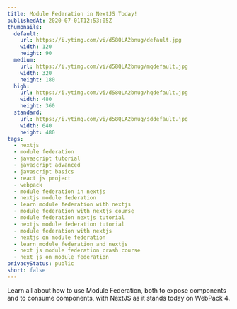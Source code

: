 ```yaml
---
title: Module Federation in NextJS Today!
publishedAt: 2020-07-01T12:53:05Z
thumbnails:
  default:
    url: https://i.ytimg.com/vi/d58QLA2bnug/default.jpg
    width: 120
    height: 90
  medium:
    url: https://i.ytimg.com/vi/d58QLA2bnug/mqdefault.jpg
    width: 320
    height: 180
  high:
    url: https://i.ytimg.com/vi/d58QLA2bnug/hqdefault.jpg
    width: 480
    height: 360
  standard:
    url: https://i.ytimg.com/vi/d58QLA2bnug/sddefault.jpg
    width: 640
    height: 480
tags:
  - nextjs
  - module federation
  - javascript tutorial
  - javascript advanced
  - javascript basics
  - react js project
  - webpack
  - module federation in nextjs
  - nextjs module federation
  - learn module federation with nextjs
  - module federation with nextjs course
  - module federation nextjs tutorial
  - nextjs module federation tutorial
  - module federation with nextjs
  - nextjs on module federation
  - learn module federation and nextjs
  - next js module federation crash course
  - next js on module federation
privacyStatus: public
short: false
---
```

  
Learn all about how to use Module Federation, both to expose components and to consume components, with NextJS as it stands today on WebPack 4.
